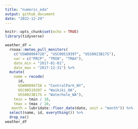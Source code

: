 ```yaml
---
title: "numeric_eda"
output: github_document
date: "2022-12-29"
---
```


```r
knitr::opts_chunk$set(echo = TRUE)
library(tidyverse)
```

```r
weather_df = 
  rnoaa::meteo_pull_monitors(
    c("USW00094728", "USC00519397", "USS0023B17S"),
    var = c("PRCP", "TMIN", "TMAX"), 
    date_min = "2017-01-01",
    date_max = "2017-12-31") %>%
  mutate(
    name = recode(
      id, 
      USW00094728 = "CentralPark_NY", 
      USC00519397 = "Waikiki_HA",
      USS0023B17S = "Waterhole_WA"),
    tmin = tmin / 10,
    tmax = tmax / 10,
   month = lubridate::floor_date(date, unit = "month")) %>%
  select(name, id, everything()) %>%
  drop_na()
weather_df

```

